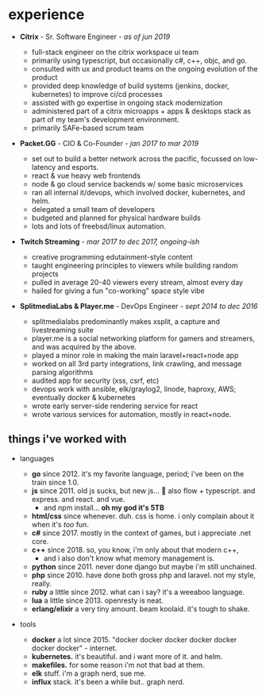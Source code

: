 # experience

- **Citrix** - Sr. Software Engineer - *as of jun 2019*
  - full-stack engineer on the citrix workspace ui team
  - primarily using typescript, but occasionally c#, c++, objc, and go.
  - consulted with ux and product teams on the ongoing evolution of the product
  - provided deep knowledge of build systems (jenkins, docker, kubernetes) to improve ci/cd processes
  - assisted with go expertise in ongoing stack modernization
  - administered part of a citrix microapps + apps & desktops stack as part of my team's development environment.
  - primarily SAFe-based scrum team 

- **Packet.GG** - CIO & Co-Founder - *jan 2017 to mar 2019*
  - set out to build a better network across the pacific, focussed on low-latency and esports.
  - react & vue heavy web frontends
  - node & go cloud service backends w/ some basic microservices
  - ran all internal it/devops, which involved docker, kubernetes, and helm.
  - delegated a small team of developers
  - budgeted and planned for physical hardware builds
  - lots and lots of freebsd/linux automation.

- **Twitch Streaming** - *mar 2017 to dec 2017, ongoing-ish*
  - creative programming edutainment-style content
  - taught engineering principles to viewers while building random projects
  - pulled in average 20-40 viewers every stream, almost every day
  - hailed for giving a fun "co-working" space style vibe

- **SplitmediaLabs & Player.me** - DevOps Engineer - *sept 2014 to dec 2016*
  - splitmedialabs predominantly makes xsplit, a capture and livestreaming suite
  - player.me is a social networking platform for gamers and streamers, and was acquired by the above.
  - played a minor role in making the main laravel+react+node app
  - worked on all 3rd party integrations, link crawling, and message parsing algorithms
  - audited app for security (xss, csrf, etc)
  - devops work with ansible, elk/graylog2, linode, haproxy, AWS; eventually docker & kubernetes
  - wrote early server-side rendering service for react
  - wrote various services for automation, mostly in react+node.

## things i've worked with

- languages
  - **go** since 2012. it's my favorite language, period; i've been on the train since 1.0.
  - **js** since 2011. old js sucks, but new js... 💝 also flow + typescript. and express. and react. and vue. 
    - and npm install... **oh my god it's 5TB**
  - **html/css** since whenever. duh. css is home. i only complain about it when it's *too* fun.
  - **c#** since 2017. mostly in the context of games, but i appreciate .net core.
  - **c++** since 2018. so, you know, i'm only about that modern c++, 
    - and i also don't know what memory management is.
  - **python** since 2011. never done django but maybe i'm still unchained.
  - **php** since 2010. have done both gross php and laravel. not my style, really.
  - **ruby** a little since 2012. what can i say? it's a weeaboo language.
  - **lua** a little since 2013. openresty is neat.
  - **erlang/elixir** a very tiny amount. beam koolaid. it's tough to shake.

- tools
  - **docker** a lot since 2015. "docker docker docker docker docker docker docker" - internet.
  - **kubernetes.** it's beautiful. and i want more of it. and helm.
  - **makefiles.** for some reason i'm not that bad at them.
  - **elk** stuff. i'm a graph nerd, sue me.
  - **influx** stack. it's been a while but.. graph nerd.